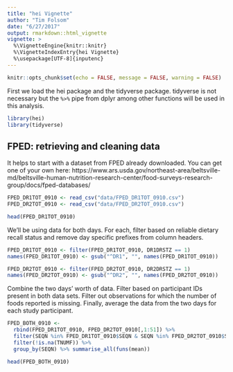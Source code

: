 ```yaml
---
title: "hei Vignette"
author: "Tim Folsom"
date: "6/27/2017"
output: rmarkdown::html_vignette
vignette: >
  %\VignetteEngine{knitr::knitr}
  %\VignetteIndexEntry{hei Vignette}
  %\usepackage[UTF-8]{inputenc}
---
```


```r
knitr::opts_chunk$set(echo = FALSE, message = FALSE, warning = FALSE)
```

First we load the hei package and the tidyverse package. tidyverse is not necessary but the ``` %>% ``` pipe from dplyr among other functions will be used in this analysis.

```r
library(hei)
library(tidyverse)
```

## FPED: retrieving and cleaning data

It helps to start with a dataset from FPED already downloaded. You can get one of your own here: https://www.ars.usda.gov/northeast-area/beltsville-md/beltsville-human-nutrition-research-center/food-surveys-research-group/docs/fped-databases/

```r
FPED_DR1TOT_0910 <- read_csv("data/FPED_DR1TOT_0910.csv")
FPED_DR2TOT_0910 <- read_csv("data/FPED_DR2TOT_0910.csv")
```

```r
head(FPED_DR1TOT_0910)
```

We'll be using data for both days.
For each, filter based on reliable dietary recall status and remove day specific prefixes from column headers.

```r
FPED_DR1TOT_0910 <- filter(FPED_DR1TOT_0910, DR1DRSTZ == 1)
names(FPED_DR1TOT_0910) <- gsub("^DR1", "", names(FPED_DR1TOT_0910))

FPED_DR2TOT_0910 <- filter(FPED_DR2TOT_0910, DR2DRSTZ == 1)
names(FPED_DR2TOT_0910) <- gsub("^DR2", "", names(FPED_DR2TOT_0910))
```

Combine the two days' worth of data. Filter based on participant IDs present in both data sets. Filter out observations for which the number of foods reported is missing. Finally, average the data from the two days for each study participant.

```r
FPED_BOTH_0910 <- 
  rbind(FPED_DR1TOT_0910, FPED_DR2TOT_0910[,1:51]) %>%
  filter(SEQN %in% FPED_DR1TOT_0910$SEQN & SEQN %in% FPED_DR2TOT_0910$SEQN) %>%
  filter(!is.na(TNUMF)) %>%
  group_by(SEQN) %>% summarise_all(funs(mean))
```

```r
head(FPED_BOTH_0910)
```